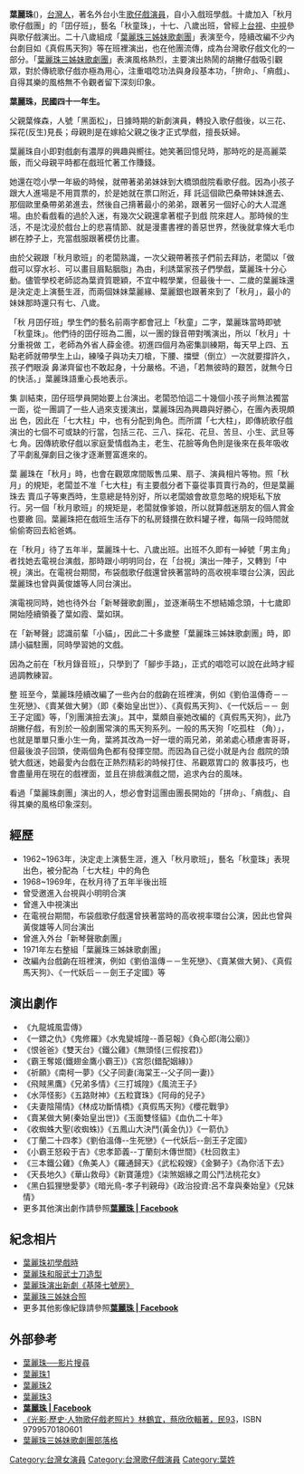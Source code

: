 '''葉麗珠'''({{bd|1952年|}})，[[台灣人|台灣人]]，著名外台小生[[歌仔戲|歌仔戲]][[演員|演員]]，自小入戲班學戲。十歲加入「秋月歌仔戲團」的「囝仔班」，藝名「秋童珠」，十七、八歲出班，曾經上[[台視|台視]]、[[中視|中視]]參與歌仔戲演出。二十八歲組成「[[葉麗珠三姊妹歌劇團|葉麗珠三姊妹歌劇團]]」表演至今，陸續改編不少內台劇目如《真假馬天狗》等在班裡演出，也在他團流傳，成為台灣歌仔戲文化的一部分。「[[葉麗珠三姊妹歌劇團|葉麗珠三姊妹歌劇團]]」表演風格熱烈，主要演出熱鬧的胡撇仔戲吸引觀眾，對於傳統歌仔戲亦極為用心，注重唱唸功法與身段基本功，「拚命」、「痟戲」、自得其樂的風格無不令觀者留下深刻印象。




'''葉麗珠，民國四十一年生。
'''


父親葉條森，人號「黑面松」，日據時期的新劇演員，轉投入歌仔戲後，以三花、採花(反生)見長；母親則是在嫁給父親之後才正式學戲，擅長妖婦。

葉麗珠自小即對戲劇有濃厚的興趣與嚮往。她笑著回憶兒時，那時吃的是高麗菜飯，而父母親平時都在戲班忙著工作賺錢。

她還在唸小學一年級的時候，就帶著弟弟妹妹到大橋頭戲院看歌仔戲。因為小孩子跟大人進場是不用買票的，於是她就在票口附近，拜 託這個歐巴桑帶妹妹進去、那個歐里桑帶弟弟進去，然後自己揹著最小的弟弟，跟著另一個好心的大人混進場。由於看戲看的過於入迷，有幾次父親還拿著棍子到戲 院來趕人。那時候的生活，不是沈浸於戲台上的悲喜情節、就是漫畫書裡的善惡世界，然後就拿條大毛巾綁在脖子上，充當戲服跟著模仿比畫。

由於父親跟「秋月歌班」的老闆熟識，一次父親帶著孩子們前去拜訪，老闆以「做戲可以穿水衫、可以畫目眉點胭脂」為由，利誘葉家孩子們學戲，葉麗珠十分心動。儘管學校老師認為葉資質聰穎，不宜中輟學業，但最後十一、二歲的葉麗珠還是決定走上演藝生涯，而兩個妹妹葉麗緣、葉麗銀也跟著來到了「秋月」，最小的妹妹那時還只有七、八歲。

「秋 月囝仔班」學生們的藝名前兩字都會冠上「秋童」二字，葉麗珠當時即號「秋童珠」。他們待的囝仔班為二團，以一團的錄音帶對嘴演出，所以「秋月」十分重視做 工，老師為外省人薛金德。初進四個月為密集訓練期，每天早上四、五點老師就帶學生上山，練嗓子與功夫刀槍，下腰、擋壁（倒立）一次就要撐許久，孩子們眼淚 鼻涕齊留也不敢起身，十分嚴格。不過，「若無彼時的艱苦，就無今日的快活。」葉麗珠語重心長地表示。

集 訓結束，囝仔班學員開始要上台演出。老闆恐怕這二十幾個小孩子尚無法獨當一面，從一團調了一些人過來支援演出，葉麗珠因為興趣與好勝心，在團內表現頗出 色，因此在「七大柱」中，也有分配到角色。而所謂「七大柱」，即傳統歌仔戲演出的七個不可或缺的行當，包括三花、三八、採花、花旦、苦旦、小生、武旦等七 角。因傳統歌仔戲以家庭愛情戲為主，老生、花臉等角色則是後來在長年吸收了平劇亂彈劇目之後才逐漸豐富進來的。

葉 麗珠在「秋月」時，也會在觀眾席間販售瓜果、扇子、演員相片等物。照「秋月」的規矩，老闆並不准「七大柱」有主要戲分者下臺從事買賣行為的，但是葉麗珠去 賣瓜子等東西時，生意總是特別好，所以老闆娘會故意忽略的規矩私下放行。另一個「秋月歌班」的規矩是，老闆就像爹娘，所以就算戲迷朋友的個人賞金也要繳 回。葉麗珠把在戲班生活存下的私房錢攢在飲料罐子裡，每隔一段時間就偷偷寄回去給爸媽。

在「秋月」待了五年半，葉麗珠十七、八歲出班。出班不久即有一綽號「男主角」者找她去電視台演戲，那時跟小明明同台，在「台視」演出一陣子，又轉到「中視」演出。在電視台期間，布袋戲歌仔戲還曾挾著當時的高收視率環台公演，因此葉麗珠也曾與黃俊雄等人同台演出。

演電視同時，她也待外台「新琴聲歌劇團」，並逐漸萌生不想結婚念頭，十七歲即開始陸續領養了葉如霞、葉如琪。

在「新琴聲」認識前輩「小貓」，因此二十多歲整「葉麗珠三姊妹歌劇團」時，即請小貓駐團，同時學習她的文戲。

因為之前在「秋月錄音班」，只學到了「腳步手路」，正式的唱唸可以說在此時才經過調教練習。

整 班至今，葉麗珠陸續改編了一些內台的戲齣在班裡演，例如《劉伯溫傳奇－－生死戀》、《賣某做大舅》（即《秦始皇出世》）、《真假馬天狗》、《一代妖后－－ 劍王子定國》等，「別團演撿去演」。其中，葉頗自豪她改編的《真假馬天狗》，此乃胡撇仔戲，有別於一般劇團常演的馬天狗系列。一般的馬天狗「吃孤柱 （角）」，也就是單單只重小生一角，葉將其改為一好一壞的兩兄弟，弟弟處心積慮害哥哥，但最後浪子回頭，使兩個角色都有發揮空間。而因為自己從小就是內台 戲院的頭號大戲迷，她最愛內台戲在正熱烈精彩的時候打住、吊觀眾胃口的 敘事技巧，也會盡量用在現在的戲裡面，並且在排戲演戲之間，追求內台的風味。

看過「葉麗珠劇團」演出的人，想必會對這團由團長開始的「拼命」、「痟戲」、自得其樂的風格印象深刻。

==經歷==

* 1962~1963年，決定走上演藝生涯，進入「秋月歌班」，藝名「秋童珠」表現出色，被分配為「七大柱」中的角色 
* 1968~1969年，在秋月待了五年半後出班 
* 曾受邀進入台視與小明明合演 
* 曾進入中視演出 
* 在電視台期間，布袋戲歌仔戲還曾挾著當時的高收視率環台公演，因此也曾與黃俊雄等人同台演出 
* 曾進入外台「新琴聲歌劇團」 
* 1971年左右整組「葉麗珠三姊妹歌劇團」 
* 改編內台戲齣在班裡演，例如《劉伯溫傳－－生死戀》、《賣某做大舅》、《真假馬天狗》、《一代妖后－－劍王子定國》等 


==演出劇作==
*《九龍城風雲傳》
*《一鏢之仇》《鬼修羅》《水鬼變城隍--善惡報》《負心郎(海公廟)》
*《恨爸爸》《雙天台》《鐵公雞》《無頭怪(三假按君)》
*《霸王奪姬(鐵翅金鷹小霸王)》《宮怨(錯配姻緣)》
*《祈願》《南柯一夢》《父子同妻(海棠王--父子同一妻)》
*《飛賊黑鷹》《兄弟多情》《三打城隍》《風流王子》
*《水萍怪影》《五路財神》《五粒寶珠》《阿母的兒子》
*《夫妻陰陽情》《林成功斷情橋》《真假馬天狗》《櫻花戰爭》
*《賣某做大舅(秦始皇出世)》《玉面雙怪貓》《血仇二十年》
*《收蜘蛛大聖(收蜘蛛)》《五鳳山大決鬥(黃金仇)》《一箭仇》
*《丁蘭二十四孝》《劉伯溫傳--生死戀》《一代妖后--劍王子定國》
*《小霸王怒殺于吉》《忠孝節義--丁蘭刻木傳世間》《杜回救主》
*《三本鐵公雞》《魚美人》《羅通歸天》《武松殺嫂》《金獅子》《為你活下去》
*《天長地久》《華山救母》《新寶蓮燈》《柒煞姻緣之周公鬥法桃花女》
*《黑白狐狸戀愛夢》《暗光鳥-孝子判親母》《政治投資:呂不韋與秦始皇》《兄妺情》
*更多其他演出劇作請參照[https://www.facebook.com/profile.php?id=100004411592177 '''葉麗珠 | Facebook''']

==紀念相片==

*[http://kn.ncfta.gov.tw/NCFTA/shareObject/detail.jsp?rid=5&cssType=cca&type=image&fileid=5508&id=5508&file=cca100009-hp-tmtp0443_00-0001-w.jpg&keywords=%E8%91%89%E9%BA%97%E7%8F%A0|%E6%96%B0%E7%A7%8B%E6%9C%88%E5%9B%9D%E4%BB%94%E7%8F%AD|%E7%A7%8B%E7%AB%A5|%E7%A7%8B%E7%AB%A5%E7%8F%A0|%E5%85%89%E5%BD%B1%E6%AD%B7%E5%8F%B2%E4%BA%BA%E7%89%A9%E6%AD%8C%E4%BB%94%E6%88%B2%E8%80%81%E7%85%A7%E7%89%87|%E5%9C%8B%E7%AB%8B%E5%82%B3%E7%B5%B1%E8%97%9D%E8%A1%93%E4%B8%AD%E5%BF%83 葉麗珠初學戲時]{{dead link|date=2018年4月 |bot=InternetArchiveBot |fix-attempted=yes }}
*[http://kn.ncfta.gov.tw/NCFTA/shareObject/detail.jsp?rid=5&cssType=cca&type=image&fileid=5510&id=5510&file=cca100009-hp-tmtp0445_00-0001-w.jpg&keywords=%E8%91%89%E9%BA%97%E7%8F%A0|%E5%85%89%E5%BD%B1%E6%AD%B7%E5%8F%B2%E4%BA%BA%E7%89%A9%E6%AD%8C%E4%BB%94%E6%88%B2%E8%80%81%E7%85%A7%E7%89%87|%E5%9C%8B%E7%AB%8B%E5%82%B3%E7%B5%B1%E8%97%9D%E8%A1%93%E4%B8%AD%E5%BF%83 葉麗珠和服武士刀造型]{{dead link|date=2018年4月 |bot=InternetArchiveBot |fix-attempted=yes }}
*[http://kn.ncfta.gov.tw/NCFTA/shareObject/detail.jsp?rid=5&cssType=cca&type=image&fileid=5511&id=5511&file=cca100009-hp-tmtp0446_00-0001-w.jpg&keywords=%E8%91%89%E9%BA%97%E7%8F%A0|%E6%96%B0%E5%8A%87|%E5%9F%BA%E9%9A%86%E4%B8%83%E8%99%9F%E6%88%BF|%E5%85%89%E5%BD%B1%E6%AD%B7%E5%8F%B2%E4%BA%BA%E7%89%A9%E6%AD%8C%E4%BB%94%E6%88%B2%E8%80%81%E7%85%A7%E7%89%87|%E5%9C%8B%E7%AB%8B%E5%82%B3%E7%B5%B1%E8%97%9D%E8%A1%93%E4%B8%AD%E5%BF%83 葉麗珠演出新劇《基隆七號房》]{{dead link|date=2018年4月 |bot=InternetArchiveBot |fix-attempted=yes }}
*[http://kn.ncfta.gov.tw/NCFTA/shareObject/detail.jsp?rid=5&cssType=cca&type=image&fileid=5507&id=5507&file=cca100009-hp-tmtp0442_00-0001-w.jpg&keywords=%E8%91%89%E9%BA%97%E7%8F%A0|%E8%91%89%E9%BA%97%E9%8C%A6|%E8%91%89%E9%BA%97%E7%B7%A3|%E5%85%89%E5%BD%B1%E6%AD%B7%E5%8F%B2%E4%BA%BA%E7%89%A9%E6%AD%8C%E4%BB%94%E6%88%B2%E8%80%81%E7%85%A7%E7%89%87|%E5%9C%8B%E7%AB%8B%E5%82%B3%E7%B5%B1%E8%97%9D%E8%A1%93%E4%B8%AD%E5%BF%83 葉麗珠三姊妹合照]{{dead link|date=2018年4月 |bot=InternetArchiveBot |fix-attempted=yes }}
*更多其他影像紀錄請參照[https://www.facebook.com/profile.php?id=100004411592177 '''葉麗珠 | Facebook''']


==外部參考==
* [http://tw.videos.search.yahoo.com/search/video?p=%E8%91%89%E9%BA%97%E7%8F%A0 葉麗珠──影片搜尋]{{dead link|date=2018年4月 |bot=InternetArchiveBot |fix-attempted=yes }}
* [https://web.archive.org/web/20081013225659/http://kn.ncfta.gov.tw/opera/HTML/talent98.htm 葉麗珠1]
* [http://nrch.cca.gov.tw/ccahome/peopleGroup/group/photo_meta.jsp?xml_id=0005537038&collectionname=%E6%AD%8C%E4%BB%94%E6%88%B2%E8%80%81%E7%85%A7%E7%89%87%E5%8F%8A%E6%97%A5%E6%93%9A%E6%99%82%E6%9C%9F%E8%80%81%E7%85%A7%E7%89%87%E6%95%B8%E4%BD%8D%E4%BF%9D%E5%AD%98%E8%A8%88%E7%95%AB 葉麗珠2]{{dead link|date=2018年4月 |bot=InternetArchiveBot |fix-attempted=yes }}
*[http://tw.myblog.yahoo.com/saes087360/article?mid=3364 葉麗珠3]{{dead link|date=2018年4月 |bot=InternetArchiveBot |fix-attempted=yes }}
*[https://www.facebook.com/profile.php?id=100004411592177 '''葉麗珠 | Facebook''']
*[http://www.books.com.tw/exep/prod/booksfile.php?item=0010367549 《光影‧歷史‧人物歌仔戲老照片》林鶴宜，蔡欣欣輯著，民93]{{Dead link|date=2018年7月 |bot=InternetArchiveBot |fix-attempted=yes }}，ISBN 9799570180601 
*[http://tw.myblog.yahoo.com/operal-yelizhu 葉麗珠三姊妹歌劇團部落格]{{dead link|date=十月 2017 |bot=InternetArchiveBot }}

[[Category:台灣女演員|Category:台灣女演員]]
[[Category:台灣歌仔戲演員|Category:台灣歌仔戲演員]]
[[Category:葉姓|Category:葉姓]]
